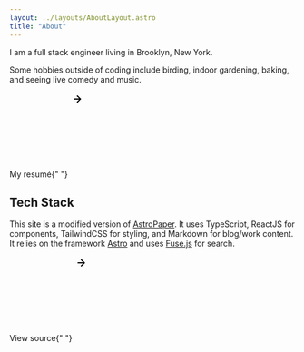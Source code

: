 ```yaml
---
layout: ../layouts/AboutLayout.astro
title: "About"
---
```



I am a full stack engineer living in Brooklyn, New York.

Some hobbies outside of coding include birding, indoor gardening, baking, and seeing live comedy and music.

<LinkButton href="https://rachelcantor.net">
  My resumé{" "}
  <svg xmlns="http://www.w3.org/2000/svg">
    <path d="m11.293 17.293 1.414 1.414L19.414 12l-6.707-6.707-1.414 1.414L15.586 11H6v2h9.586z"></path>
  </svg>
</LinkButton>

## Tech Stack

This site is a modified version of [AstroPaper](https://github.com/satnaing/astro-paper). It uses TypeScript, ReactJS for components, TailwindCSS for styling, and Markdown for blog/work content. It relies on the framework [Astro](https://astro.build) and uses [Fuse.js](https://www.fusejs.io) for search.

<LinkButton href="https://github.com/rachelslurs/website">
  View source{" "}
  <svg xmlns="http://www.w3.org/2000/svg">
    <path d="m11.293 17.293 1.414 1.414L19.414 12l-6.707-6.707-1.414 1.414L15.586 11H6v2h9.586z"></path>
  </svg>
</LinkButton>
